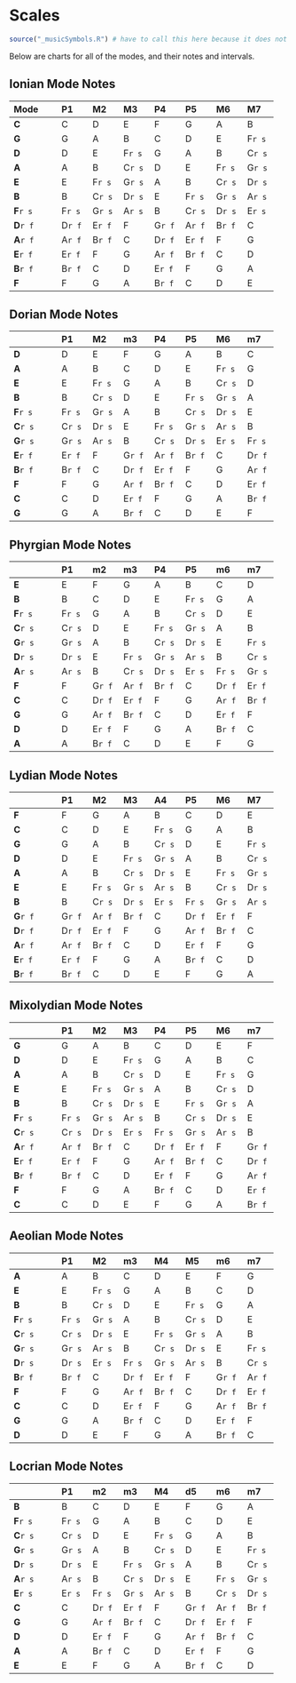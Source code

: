 # Scales

```r
source("_musicSymbols.R") # have to call this here because it does not work when called in `_common.R` or when called as a before_chapter_script in `_bookdown.yml`
```

Below are charts for all of the modes, and their notes and intervals.

## Ionian Mode Notes

| Mode       | P1     | M2     | M3     | P4     | P5     | M6     | M7     |
|:-----------|:-------|:-------|:-------|:-------|:-------|:-------|:-------|
| **C**      | C      | D      | E      | F      | G      | A      | B      |
| **G**      | G      | A      | B      | C      | D      | E      | F`r s` |
| **D**      | D      | E      | F`r s` | G      | A      | B      | C`r s` |
| **A**      | A      | B      | C`r s` | D      | E      | F`r s` | G`r s` |
| **E**      | E      | F`r s` | G`r s` | A      | B      | C`r s` | D`r s` |
| **B**      | B      | C`r s` | D`r s` | E      | F`r s` | G`r s` | A`r s` |
| **F**`r s` | F`r s` | G`r s` | A`r s` | B      | C`r s` | D`r s` | E`r s` |
| **D**`r f` | D`r f` | E`r f` | F      | G`r f` | A`r f` | B`r f` | C      |
| **A**`r f` | A`r f` | B`r f` | C      | D`r f` | E`r f` | F      | G      |
| **E**`r f` | E`r f` | F      | G      | A`r f` | B`r f` | C      | D      |
| **B**`r f` | B`r f` | C      | D      | E`r f` | F      | G      | A      |
| **F**      | F      | G      | A      | B`r f` | C      | D      | E      |

## Dorian Mode Notes

|            | P1     | M2     | m3     | P4     | P5     | M6     | m7     |
|:-----------|:-------|:-------|:-------|:-------|:-------|:-------|:-------|
| **D**      | D      | E      | F      | G      | A      | B      | C      |
| **A**      | A      | B      | C      | D      | E      | F`r s` | G      |
| **E**      | E      | F`r s` | G      | A      | B      | C`r s` | D      |
| **B**      | B      | C`r s` | D      | E      | F`r s` | G`r s` | A      |
| **F**`r s` | F`r s` | G`r s` | A      | B      | C`r s` | D`r s` | E      |
| **C**`r s` | C`r s` | D`r s` | E      | F`r s` | G`r s` | A`r s` | B      |
| **G**`r s` | G`r s` | A`r s` | B      | C`r s` | D`r s` | E`r s` | F`r s` |
| **E**`r f` | E`r f` | F      | G`r f` | A`r f` | B`r f` | C      | D`r f` |
| **B**`r f` | B`r f` | C      | D`r f` | E`r f` | F      | G      | A`r f` |
| **F**      | F      | G      | A`r f` | B`r f` | C      | D      | E`r f` |
| **C**      | C      | D      | E`r f` | F      | G      | A      | B`r f` |
| **G**      | G      | A      | B`r f` | C      | D      | E      | F      |

## Phyrgian Mode Notes

|            | P1     | m2     | m3     | P4     | P5     | m6     | m7     |
|:-----------|:-------|:-------|:-------|:-------|:-------|:-------|:-------|
| **E**      | E      | F      | G      | A      | B      | C      | D      |
| **B**      | B      | C      | D      | E      | F`r s` | G      | A      |
| **F**`r s` | F`r s` | G      | A      | B      | C`r s` | D      | E      |
| **C**`r s` | C`r s` | D      | E      | F`r s` | G`r s` | A      | B      |
| **G**`r s` | G`r s` | A      | B      | C`r s` | D`r s` | E      | F`r s` |
| **D**`r s` | D`r s` | E      | F`r s` | G`r s` | A`r s` | B      | C`r s` |
| **A**`r s` | A`r s` | B      | C`r s` | D`r s` | E`r s` | F`r s` | G`r s` |
| **F**      | F      | G`r f` | A`r f` | B`r f` | C      | D`r f` | E`r f` |
| **C**      | C      | D`r f` | E`r f` | F      | G      | A`r f` | B`r f` |
| **G**      | G      | A`r f` | B`r f` | C      | D      | E`r f` | F      |
| **D**      | D      | E`r f` | F      | G      | A      | B`r f` | C      |
| **A**      | A      | B`r f` | C      | D      | E      | F      | G      |

## Lydian Mode Notes

|            | P1     | M2     | M3     | A4     | P5     | M6     | M7     |
|:-----------|:-------|:-------|:-------|:-------|:-------|:-------|:-------|
| **F**      | F      | G      | A      | B      | C      | D      | E      |
| **C**      | C      | D      | E      | F`r s` | G      | A      | B      |
| **G**      | G      | A      | B      | C`r s` | D      | E      | F`r s` |
| **D**      | D      | E      | F`r s` | G`r s` | A      | B      | C`r s` |
| **A**      | A      | B      | C`r s` | D`r s` | E      | F`r s` | G`r s` |
| **E**      | E      | F`r s` | G`r s` | A`r s` | B      | C`r s` | D`r s` |
| **B**      | B      | C`r s` | D`r s` | E`r s` | F`r s` | G`r s` | A`r s` |
| **G**`r f` | G`r f` | A`r f` | B`r f` | C      | D`r f` | E`r f` | F      |
| **D**`r f` | D`r f` | E`r f` | F      | G      | A`r f` | B`r f` | C      |
| **A**`r f` | A`r f` | B`r f` | C      | D      | E`r f` | F      | G      |
| **E**`r f` | E`r f` | F      | G      | A      | B`r f` | C      | D      |
| **B**`r f` | B`r f` | C      | D      | E      | F      | G      | A      |

## Mixolydian Mode Notes

|            | P1     | M2     | M3     | P4     | P5     | M6     | m7     |
|:-----------|:-------|:-------|:-------|:-------|:-------|:-------|:-------|
| **G**      | G      | A      | B      | C      | D      | E      | F      |
| **D**      | D      | E      | F`r s` | G      | A      | B      | C      |
| **A**      | A      | B      | C`r s` | D      | E      | F`r s` | G      |
| **E**      | E      | F`r s` | G`r s` | A      | B      | C`r s` | D      |
| **B**      | B      | C`r s` | D`r s` | E      | F`r s` | G`r s` | A      |
| **F**`r s` | F`r s` | G`r s` | A`r s` | B      | C`r s` | D`r s` | E      |
| **C**`r s` | C`r s` | D`r s` | E`r s` | F`r s` | G`r s` | A`r s` | B      |
| **A**`r f` | A`r f` | B`r f` | C      | D`r f` | E`r f` | F      | G`r f` |
| **E**`r f` | E`r f` | F      | G      | A`r f` | B`r f` | C      | D`r f` |
| **B**`r f` | B`r f` | C      | D      | E`r f` | F      | G      | A`r f` |
| **F**      | F      | G      | A      | B`r f` | C      | D      | E`r f` |
| **C**      | C      | D      | E      | F      | G      | A      | B`r f` |

## Aeolian Mode Notes

|            | P1     | M2     | m3     | M4     | M5     | m6     | m7     |
|:-----------|:-------|:-------|:-------|:-------|:-------|:-------|:-------|
| **A**      | A      | B      | C      | D      | E      | F      | G      |
| **E**      | E      | F`r s` | G      | A      | B      | C      | D      |
| **B**      | B      | C`r s` | D      | E      | F`r s` | G      | A      |
| **F**`r s` | F`r s` | G`r s` | A      | B      | C`r s` | D      | E      |
| **C**`r s` | C`r s` | D`r s` | E      | F`r s` | G`r s` | A      | B      |
| **G**`r s` | G`r s` | A`r s` | B      | C`r s` | D`r s` | E      | F`r s` |
| **D**`r s` | D`r s` | E`r s` | F`r s` | G`r s` | A`r s` | B      | C`r s` |
| **B**`r f` | B`r f` | C      | D`r f` | E`r f` | F      | G`r f` | A`r f` |
| **F**      | F      | G      | A`r f` | B`r f` | C      | D`r f` | E`r f` |
| **C**      | C      | D      | E`r f` | F      | G      | A`r f` | B`r f` |
| **G**      | G      | A      | B`r f` | C      | D      | E`r f` | F      |
| **D**      | D      | E      | F      | G      | A      | B`r f` | C      |

## Locrian Mode Notes

|            | P1     | m2     | m3     | M4     | d5     | m6     | m7     |
|:-----------|:-------|:-------|:-------|:-------|:-------|:-------|:-------|
| **B**      | B      | C      | D      | E      | F      | G      | A      |
| **F**`r s` | F`r s` | G      | A      | B      | C      | D      | E      |
| **C**`r s` | C`r s` | D      | E      | F`r s` | G      | A      | B      |
| **G**`r s` | G`r s` | A      | B      | C`r s` | D      | E      | F`r s` |
| **D**`r s` | D`r s` | E      | F`r s` | G`r s` | A      | B      | C`r s` |
| **A**`r s` | A`r s` | B      | C`r s` | D`r s` | E      | F`r s` | G`r s` |
| **E**`r s` | E`r s` | F`r s` | G`r s` | A`r s` | B      | C`r s` | D`r s` |
| **C**      | C      | D`r f` | E`r f` | F      | G`r f` | A`r f` | B`r f` |
| **G**      | G      | A`r f` | B`r f` | C      | D`r f` | E`r f` | F      |
| **D**      | D      | E`r f` | F      | G      | A`r f` | B`r f` | C      |
| **A**      | A      | B`r f` | C      | D      | E`r f` | F      | G      |
| **E**      | E      | F      | G      | A      | B`r f` | C      | D      |
